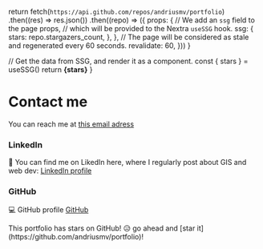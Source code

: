 
  return fetch(`https://api.github.com/repos/andriusmv/portfolio`)
    .then((res) => res.json())
    .then((repo) => ({
      props: {
        // We add an `ssg` field to the page props,
        // which will be provided to the Nextra `useSSG` hook.
        ssg: {
          stars: repo.stargazers_count,
        },
      },
      // The page will be considered as stale and regenerated every 60 seconds.
      revalidate: 60,
    }))
}

  // Get the data from SSG, and render it as a component.
  const { stars } = useSSG()
  return <strong>{stars}</strong>
}

# Contact me

You can reach me at [this email adress](mailto:andresmorenovasquez@outlook.com)

### LinkedIn

👤 You can find me on LikedIn here, where I regularly post about GIS and web dev: [LinkedIn profile](https://www.linkedin.com/in/andresmorenovasquez/recent-activity/shares/)

### GitHub

💻 GitHub profile [GitHub](https://github.com/andriusmv) 

<div className="p-4 border border-gray-200 dark:border-gray-900 rounded mt-6">
  This portfolio has <Stars /> stars on GitHub! 😥 go ahead and [star it](https://github.com/andriusmv/portfolio)! 
</div>